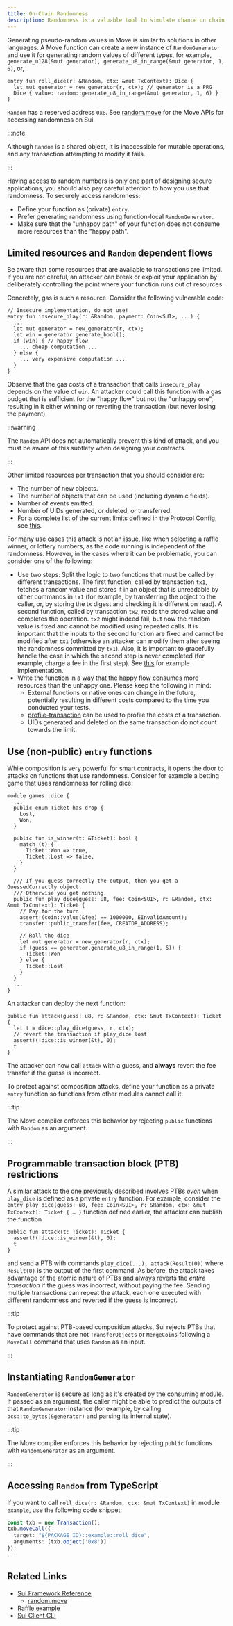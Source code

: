```yaml
---
title: On-Chain Randomness
description: Randomness is a valuable tool to simulate chance on chain, but can also expose flaws in your logic. Understanding the vulnerabilities and accounting for them can mitigate the threat exposure for your smart contracts.
---
```


Generating pseudo-random values in Move is similar to solutions in other languages. A Move function can create a new instance of `RandomGenerator` and use it for generating random values of different types, for example, `generate_u128(&mut generator), generate_u8_in_range(&mut generator, 1, 6)`, or,

```move
entry fun roll_dice(r: &Random, ctx: &mut TxContext): Dice {
  let mut generator = new_generator(r, ctx); // generator is a PRG
  Dice { value: random::generate_u8_in_range(&mut generator, 1, 6) }
}
```

`Random` has a reserved address `0x8`. See <a href="/references/framework/sui-framework/random" data-noBrokenLinkCheck='true'>random.move</a> for the Move APIs for accessing randomness on Sui.

:::note

Although `Random` is a shared object, it is inaccessible for mutable operations, and any transaction attempting to modify it fails.

:::

Having access to random numbers is only one part of designing secure applications, you should also pay careful attention to how you use that randomness.
To securely access randomness:

- Define your function as (private) `entry`.
- Prefer generating randomness using function-local `RandomGenerator`.
- Make sure that the "unhappy path" of your function does not consume more resources than the "happy path".

## Limited resources and `Random` dependent flows

Be aware that some resources that are available to transactions are limited.
If you are not careful, an attacker can break or exploit your application by deliberately controlling the point where your function runs out of resources.

Concretely, gas is such a resource.
Consider the following vulnerable code:

```move
// Insecure implementation, do not use!
entry fun insecure_play(r: &Random, payment: Coin<SUI>, ...) {
  ...
  let mut generator = new_generator(r, ctx);
  let win = generator.generate_bool();
  if (win) { // happy flow
    ... cheap computation ...
  } else {
    ... very expensive computation ...
  }
}
```

Observe that the gas costs of a transaction that calls `insecure_play` depends on the value of `win`.
An attacker could call this function with a gas budget that is sufficient for the "happy flow" but not the "unhappy one", resulting in it either winning or reverting the transaction (but never losing the payment).

:::warning

The `Random` API does not automatically prevent this kind of attack, and you must be aware of this subtlety when designing your contracts.

:::


Other limited resources per transaction that you should consider are:

- The number of new objects.
- The number of objects that can be used (including dynamic fields).
- Number of events emitted.
- Number of UIDs generated, or deleted, or transferred.
- For a complete list of the current limits defined in the Protocol Config, see [this](https://github.com/MystenLabs/sui/blob/main/crates/sui-protocol-config/src/lib.rs#L731).



For many use cases this attack is not an issue, like when selecting a raffle winner, or lottery numbers, as the code running is independent of the randomness.
However, in the cases where it can be problematic, you can consider one of the following:

- Use two steps:
Split the logic to two functions that must be called by different transactions.
The first function, called by transaction `tx1`, fetches a random value and stores it in an object that is unreadable by other commands in `tx1` (for example, by transferring the object to the caller, or, by storing the tx digest and checking it is different on read).
A second function, called by transaction `tx2`, reads the stored value and completes the operation.
`tx2` might indeed fail, but now the random value is fixed and cannot be modified using repeated calls.
It is important that the inputs to the second function are fixed and cannot be modified after `tx1` (otherwise an attacker can modify them after seeing the randomness committed by `tx1`).
Also, it is important to gracefully handle the case in which the second step is never completed (for example, charge a fee in the first step).
See [this](https://github.com/MystenLabs/sui/blob/main/examples/move/random/random_nft/sources/example.move#L117-L142) for example implementation.
- Write the function in a way that the happy flow consumes more resources than the unhappy one. Please keep the following in mind:
  - External functions or native ones can change in the future, potentially resulting in different costs compared to the time you conducted your tests.
  - [profile-transaction](../../../references/cli/client.mdx#profile-a-transaction) can be used to profile the costs of a transaction.
  - UIDs generated and deleted on the same transaction do not count towards the limit. 



## Use (non-public) `entry` functions

While composition is very powerful for smart contracts, it opens the door to attacks on functions that use randomness.
Consider for example a betting game that uses randomness for rolling dice:

```move
module games::dice {
  ...
  public enum Ticket has drop {
    Lost,
    Won,
  }

  public fun is_winner(t: &Ticket): bool {
    match (t) {
      Ticket::Won => true,
      Ticket::Lost => false,
    }
  }

  /// If you guess correctly the output, then you get a GuessedCorrectly object.
  /// Otherwise you get nothing.
  public fun play_dice(guess: u8, fee: Coin<SUI>, r: &Random, ctx: &mut TxContext): Ticket {
    // Pay for the turn
    assert!(coin::value(&fee) == 1000000, EInvalidAmount);
    transfer::public_transfer(fee, CREATOR_ADDRESS);

    // Roll the dice
    let mut generator = new_generator(r, ctx);
    if (guess == generator.generate_u8_in_range(1, 6)) {
      Ticket::Won
    } else {
      Ticket::Lost
    }
  }
  ...
}
```

An attacker can deploy the next function:

```move
public fun attack(guess: u8, r: &Random, ctx: &mut TxContext): Ticket {
  let t = dice::play_dice(guess, r, ctx);
  // revert the transaction if play_dice lost
  assert!(!dice::is_winner(&t), 0);
  t
}
```

The attacker can now call `attack` with a guess, and **always** revert the fee transfer if the guess is incorrect.

To protect against composition attacks, define your function as a private `entry` function so functions from other modules cannot call it.

:::tip

The Move compiler enforces this behavior by rejecting `public` functions with `Random` as an argument.

:::

## Programmable transaction block (PTB) restrictions

A similar attack to the one previously described involves PTBs _even_ when `play_dice` is defined as a private `entry` function.
For example, consider the `entry play_dice(guess: u8, fee: Coin<SUI>, r: &Random, ctx: &mut TxContext): Ticket { … }` function defined earlier, the attacker can publish the function

```move
public fun attack(t: Ticket): Ticket {
  assert!(!dice::is_winner(&t), 0);
  t
}
```

and send a PTB with commands `play_dice(...), attack(Result(0))` where `Result(0)` is the output of the first command.
As before, the attack takes advantage of the atomic nature of PTBs and always reverts the _entire transaction_ if the
guess was incorrect, without paying the fee. Sending multiple transactions can repeat the attack, each one executed with
different randomness and reverted if the guess is incorrect.

:::tip

To protect against PTB-based composition attacks, Sui rejects PTBs that have commands that are not `TransferObjects` or `MergeCoins` following a `MoveCall` command that uses `Random` as an input.

:::

## Instantiating `RandomGenerator`

`RandomGenerator` is secure as long as it's created by the consuming module. If passed as an argument, the caller might be able to predict the outputs of that `RandomGenerator` instance (for example, by calling `bcs::to_bytes(&generator)` and parsing its internal state).

:::tip

The Move compiler enforces this behavior by rejecting `public` functions with `RandomGenerator` as an argument.

:::

## Accessing `Random` from TypeScript

If you want to call `roll_dice(r: &Random, ctx: &mut TxContext)` in module `example`, use the following code snippet:

```typescript
const txb = new Transaction();
txb.moveCall({
  target: "${PACKAGE_ID}::example::roll_dice",
  arguments: [txb.object('0x8')]
});
...
```

## Related Links

- [Sui Framework Reference](../../../references/framework)
  - <a href="/references/framework/sui-framework/random" data-noBrokenLinkCheck="true">
    	random.move
    </a>
- [Raffle example](https://github.com/MystenLabs/sui/blob/main/examples/move/random/raffles)
- [Sui Client CLI](../../../references/cli/client)
